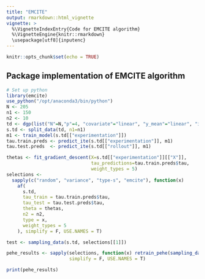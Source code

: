 ```yaml
---
title: "EMCITE"
output: rmarkdown::html_vignette
vignette: >
  %\VignetteIndexEntry{Code for EMCITE algorithm}
  %\VignetteEngine{knitr::rmarkdown}
  \usepackage[utf8]{inputenc}
---
```


```r
knitr::opts_chunk$set(echo = TRUE)
```

## Package implementation of EMCITE algorithm


```r
# Set up python
library(emcite)
use_python("/opt/anaconda3/bin/python")
N <- 205
n1 <- 150
n2 <- 10
td <- dgp(list("N"=N,"p"=4, "covariate"="linear", "y_mean"="linear", "ite"="linear"))
s.td <- split_data(td, n1=n1)
m1 <- train_model(s.td[["experimentation"]])
tau.train.preds <- predict_ite(s.td[["experimentation"]], m1)
tau.test.preds  <- predict_ite(s.td[["rollout"]], m1)

thetas <- fit_gradient_descent(X=s.td[["experimentation"]][["X"]],
                               tau_predictions=tau.train.preds$tau, 
                               weight_types = 5)
selections <-
  sapply(c("random", "variance", "type-s", "emcite"), function(x)
    af(
      s.td,
      tau_train = tau.train.preds$tau,
      tau_test = tau.test.preds$tau,
      theta = thetas,
      n2 = n2,
      type = x,
      weight_types = 5
    ), simplify = F, USE.NAMES = T)

test <- sampling_data(s.td, selections[[1]])

pehe_results <- sapply(selections, function(x) retrain_pehe(sampling_data(s.td, x)),
                       simplify = F, USE.NAMES = T)

print(pehe_results)
```

